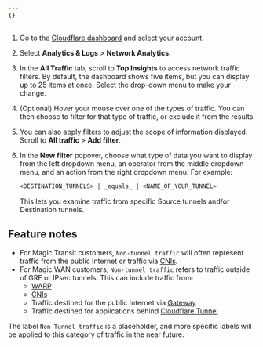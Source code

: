 ```yaml
---
{}
---
```


1. Go to the [Cloudflare dashboard](https://dash.cloudflare.com/login) and select your account.
2. Select **Analytics & Logs** > **Network Analytics**.
3. In the **All Traffic** tab, scroll to **Top Insights** to access network traffic filters. By default, the dashboard shows five items, but you can display up to 25 items at once. Select the drop-down menu to make your change.
4. (Optional) Hover your mouse over one of the types of traffic. You can then choose to filter for that type of traffic, or exclude it from the results.
5. You can also apply filters to adjust the scope of information displayed. Scroll to **All traffic** > **Add filter**.
6. In the **New filter** popover, choose what type of data you want to display from the left dropdown menu, an operator from the middle dropdown menu, and an action from the right dropdown menu. For example:

   ```txt
   <DESTINATION_TUNNELS> | _equals_ | <NAME_OF_YOUR_TUNNEL>
   ```

   This lets you examine traffic from specific Source tunnels and/or Destination tunnels.

## Feature notes

- For Magic Transit customers, `Non-tunnel traffic` will often represent traffic from the public Internet or traffic via [CNIs](/network-interconnect/).
- For Magic WAN customers, `Non-tunnel traffic` refers to traffic outside of GRE or IPsec tunnels. This can include traffic from:
  - [WARP](/cloudflare-one/connections/connect-devices/warp/)
  - [CNIs](/network-interconnect/)
  - Traffic destined for the public Internet via [Gateway](/cloudflare-one/policies/gateway/)
  - Traffic destined for applications behind [Cloudflare Tunnel](/cloudflare-one/connections/connect-networks/)

The label `Non-Tunnel traffic` is a placeholder, and more specific labels will be applied to this category of traffic in the near future.
